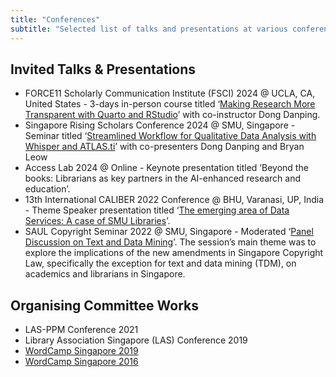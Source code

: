 ```yaml
---
title: "Conferences"
subtitle: "Selected list of talks and presentations at various conferences"
---
```


## Invited Talks & Presentations

-  FORCE11 Scholarly Communication Institute (FSCI) 2024 @ UCLA, CA, United States - 3-days in-person course titled '[Making Research More Transparent with Quarto and RStudio](https://force11.org/fsci/post/course-list-with-abstracts-2024/#C03)' with co-instructor Dong Danping. 
-  Singapore Rising Scholars Conference 2024 @ SMU, Singapore - Seminar titled '[Streamlined Workflow for Qualitative Data Analysis with Whisper and ATLAS.ti](https://ink.library.smu.edu.sg/library_research/219/)' with co-presenters Dong Danping and Bryan Leow
-  Access Lab 2024 @ Online - Keynote presentation titled 'Beyond the books: Librarians as key partners in the AI-enhanced research and education'.
-  13th International CALIBER 2022 Conference @ BHU, Varanasi, UP, India - Theme Speaker presentation titled '[The emerging area of Data Services: A case of SMU Libraries](https://ink.library.smu.edu.sg/library_research/204/)'.
-  SAUL Copyright Seminar 2022 @ SMU, Singapore - Moderated '[Panel Discussion on Text and Data Mining](https://ink.library.smu.edu.sg/saulcopyright2022/Program/Recordings_slides/3/)'. The session's main theme was to explore the implications of the new amendments in Singapore Copyright Law, specifically the exception for text and data mining (TDM), on academics and librarians in Singapore.


## Organising Committee Works

-  LAS-PPM Conference 2021
-  Library Association Singapore (LAS) Conference 2019
-  [WordCamp Singapore 2019](https://singapore.wordcamp.org/2019/)
-  [WordCamp Singapore 2016](https://singapore.wordcamp.org/2016/)